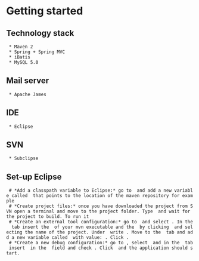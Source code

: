 = Getting started =

== Technology stack ==

  * Maven 2
  * Spring + Spring MVC
  * iBatis
  * MySQL 5.0

== Mail server ==
  * Apache James

== IDE == 
  * Eclipse

== SVN ==
  * Subclipse


== Set-up Eclipse ==
  # *Add a classpath variable to Eclipse:* go to {{{Window --> Preferences --> Java --> Build path --> Classpath variables}}} and add a new variable called {{{M2_REPO}}} that points to the location of the maven repository for example {{{C:\Users\Test\.m2\repository}}}
  # *Create project files:* once you have downloaded the project from SVN open a terminal and move to the project folder. Type {{{mvn eclipse:eclipse}}} and wait for the project to build. To run it
  # *Create an external tool configuration:* go to {{{Run --> External Tools --> External Tools Configurations}}} and select {{{Program --> New}}}. In the {{{Main}}} tab insert the {{{Location}}} of your mvn executable and the {{{Working directory}}} by clicking {{{Browse workspace}}} and selecting the name of the project. Under {{{Arguments}}} write {{{jetty:run}}}. Move to the {{{Environment}}} tab and add a new variable called {{{MAVEN_OPTS}}} with value: {{{-XX:MaxPermSize=256m -Xmx512m -Xdebug -Xnoagent -Djava.compiler=NONE -Xrunjdwp:transport=dt_socket,address=4000,server=y,suspend=y}}}. Click {{{Run}}}.
  # *Create a new debug configuration:* go to {{{Run --> Debug configurations}}}, select {{{Remote Java Application --> New}}} and in the {{{Connect}}} tab insert {{{4000}}} in the {{{Port}}} field and check {{{Allow termination of remote VM}}}. Click {{{Debug}}} and the application should start.